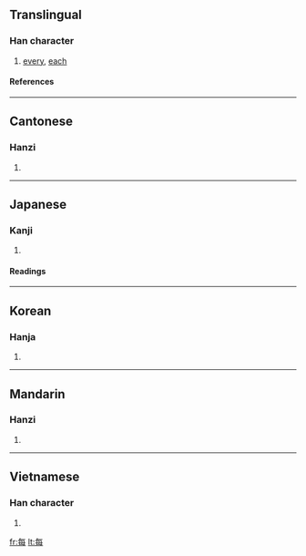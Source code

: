 {{see|毎}}

==Translingual==
===Han character===
{{Han char|rn=80|rad=毋|as=03|sn=7|four=8050<sub>7</sub>|canj=人田卜戈 (OWYI)}}
# [[every]], [[each]]
====References====
{{Han ref|kx=0589.020|dkj=16725|dj=0981.030|hdz=42381.020|uh=6BCF|ud=27599|bh=A843|bd=43075}}
----
==Cantonese==
===Hanzi===
{{yue-hanzi|jyut=|y=mui5}}
# {{defn|Cantonese}}
----
==Japanese==
===Kanji===
{{ja-kanji|grade=|rs=毋03}}
# {{defn|Japanese}} 
====Readings====
{{ja-readings|on=[[まい]] (mai), [[ばい]] (bai)|kun=[[つね]] (tsune)}}
----
==Korean==
===Hanja===
{{ko-hanja|hangeul=매|eumhun=|rv=mae|mr=mae|y=may}}
# {{defn|Korean}}
----
==Mandarin==
===Hanzi===
{{cmn-hanzi|pin=[[měi]] ([[mei3]])|wg=mei<sup>3</sup>}}
# {{defn|Mandarin}}
----
==Vietnamese==
===Han character===
{{vi-hantu|mọi, mỗi}}
# {{defn|Vietnamese}}

[[fr:每]]
[[lt:每]]
